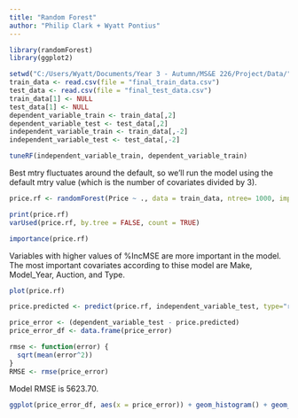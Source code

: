 ---
title: "Random Forest"
author: "Philip Clark + Wyatt Pontius"
---

```{r}
library(randomForest)
library(ggplot2)
```

```{r}
setwd("C:/Users/Wyatt/Documents/Year 3 - Autumn/MS&E 226/Project/Data/")
train_data <- read.csv(file = "final_train_data.csv")
test_data <- read.csv(file = "final_test_data.csv")
train_data[1] <- NULL
test_data[1] <- NULL
dependent_variable_train <- train_data[,2]
dependent_variable_test <- test_data[,2]
independent_variable_train <- train_data[,-2]
independent_variable_test <- test_data[,-2]
```

```{r}
tuneRF(independent_variable_train, dependent_variable_train)
```

Best mtry fluctuates around the default, so we'll run the model using the default mtry value (which is the number of covariates divided by 3).

```{r}
price.rf <- randomForest(Price ~ ., data = train_data, ntree= 1000, importance = TRUE)
```

```{r}
print(price.rf)
varUsed(price.rf, by.tree = FALSE, count = TRUE)
```

```{r}
importance(price.rf)
```

Variables with higher values of %IncMSE are more important in the model. The most important covariates according to thise model are Make, Model_Year, Auction, and Type.

```{r}
plot(price.rf)
```

```{r}
price.predicted <- predict(price.rf, independent_variable_test, type="response")
```

```{r}
price_error <- (dependent_variable_test - price.predicted)
price_error_df <- data.frame(price_error)
```

```{r}
rmse <- function(error) {
  sqrt(mean(error^2))
}
RMSE <- rmse(price_error)
```

Model RMSE is 5623.70.

```{r}
ggplot(price_error_df, aes(x = price_error)) + geom_histogram() + geom_vline(aes(xintercept = mean(price_error)), color = "red", linetype = "dashed", size = 1)
```
